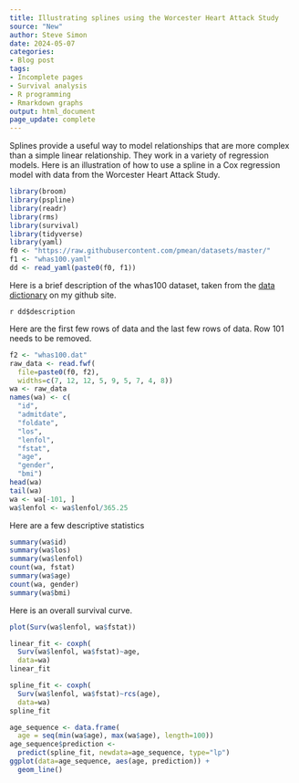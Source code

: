 ```yaml
---
title: Illustrating splines using the Worcester Heart Attack Study
source: "New"
author: Steve Simon
date: 2024-05-07
categories:
- Blog post
tags:
- Incomplete pages
- Survival analysis
- R programming
- Rmarkdown graphs
output: html_document
page_update: complete
---
```


Splines provide a useful way to model relationships that are more complex than a simple linear relationship. They work in a variety of regression models. Here is an illustration of how to use a spline in a Cox regression model with data from the Worcester Heart Attack Study.

<!---more--->

```r
library(broom)
library(pspline)
library(readr)
library(rms)
library(survival)
library(tidyverse)
library(yaml)
f0 <- "https://raw.githubusercontent.com/pmean/datasets/master/"
f1 <- "whas100.yaml"
dd <- read_yaml(paste0(f0, f1))
```

Here is a brief description of the whas100 dataset, taken from the [data dictionary][sim3] on my github site.

`r dd$description`

[sim3]: https://raw.githubusercontent.com/pmean/datasets/master/whas100-data-dictionary.yaml

Here are the first few rows of data and the last few rows of data. Row 101 needs to be removed.

```r
f2 <- "whas100.dat"
raw_data <- read.fwf(
  file=paste0(f0, f2),
  widths=c(7, 12, 12, 5, 9, 5, 7, 4, 8))
wa <- raw_data
names(wa) <- c(
  "id",
  "admitdate",
  "foldate",
  "los",
  "lenfol",
  "fstat",
  "age",
  "gender",
  "bmi")
head(wa)
tail(wa)
wa <- wa[-101, ]
wa$lenfol <- wa$lenfol/365.25
```

Here are a few descriptive statistics

```r
summary(wa$id)
summary(wa$los)
summary(wa$lenfol)
count(wa, fstat)
summary(wa$age)
count(wa, gender)
summary(wa$bmi)
```

Here is an overall survival curve.

```r
plot(Surv(wa$lenfol, wa$fstat))
```

```r
linear_fit <- coxph(
  Surv(wa$lenfol, wa$fstat)~age,
  data=wa)
linear_fit
```

```r
spline_fit <- coxph(
  Surv(wa$lenfol, wa$fstat)~rcs(age),
  data=wa)
spline_fit
```

```r
age_sequence <- data.frame(
  age = seq(min(wa$age), max(wa$age), length=100))
age_sequence$prediction <- 
  predict(spline_fit, newdata=age_sequence, type="lp")
ggplot(data=age_sequence, aes(age, prediction)) +
  geom_line()
```